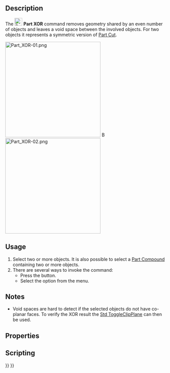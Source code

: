 <languages/>
<translate>

<!--T:1-->
{{Docnav
|[[Part_Slice|Slice]]
|[[Part_CheckGeometry|CheckGeometry]]
|[[Part_Workbench|Part]]
|IconL=Part_Slice.svg
|IconR=Part_CheckGeometry.svg
|IconC=Workbench_Part.svg
}}

<!--T:2-->
{{GuiCommand
|Name=Part XOR
|MenuLocation=Part → Split → Boolean XOR
|Workbenches=[[Part_Workbench|Part]]
|Version=0.17
|SeeAlso=[[Part_BooleanFragments|Part Boolean Fragments]], [[Part_Slice|Part Slice]], [[Part_CompJoinFeatures|Part Join features]], [[Part_Boolean|Part Boolean]]
}}

==Description== <!--T:3-->

<!--T:11-->
The [[Image:Part_XOR.svg|24px]] '''Part XOR''' command removes geometry shared by an even number of objects and leaves a void space between the involved objects. For two objects it represents a symmetric version of [[Part_Cut|Part Cut]].

</translate>
[[Image:Part_XOR-01.png|300px]] [[Image:Button_right.svg|16px|link=]]
[[Image:Part_XOR-02.png|300px]]
<translate>
<!--T:12-->
{{Caption|Three overlapping objects → Result object}}

==Usage== <!--T:4-->

<!--T:13-->
# Select two or more objects. It is also possible to select a [[Part_Compound|Part Compound]] containing two or more objects.
# There are several ways to invoke the command:
#* Press the {{Button|[[Image:Part_XOR.svg|16px]] [[Part_XOR|Boolean XOR]]}} button.
#* Select the {{MenuCommand|Part → Split → [[Image:Part_XOR.svg|16px]] Boolean XOR}} option from the menu.

==Notes== <!--T:14-->

<!--T:15-->
* Void spaces are hard to detect if the selected objects do not have co-planar faces. To verify the XOR result the [[Std_ToggleClipPlane|Std ToggleClipPlane]] can then be used.

==Properties== <!--T:5-->

==Scripting== <!--T:7-->


<!--T:8-->
{{Docnav
|[[Part_Slice|Slice]]
|[[Part_CheckGeometry|CheckGeometry]]
|[[Part_Workbench|Part]]
|IconL=Part_Slice.svg
|IconR=Part_CheckGeometry.svg
|IconC=Workbench_Part.svg
}}

</translate>
{{Part_Tools_navi{{#translation:}}}}
{{Userdocnavi{{#translation:}}}}